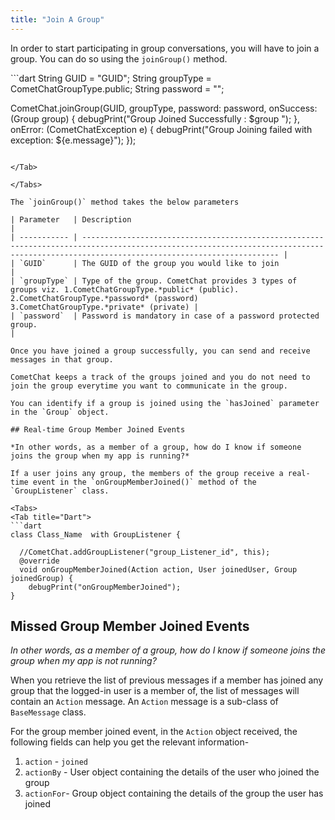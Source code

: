 ```yaml
---
title: "Join A Group"
---
```




In order to start participating in group conversations, you will have to join a group. You can do so using the `joinGroup()` method.

<Tabs>
<Tab title="Dart">
```dart
String GUID = "GUID";
String groupType = CometChatGroupType.public;
String password = "";

CometChat.joinGroup(GUID, groupType, password: password,
                    onSuccess: (Group group) {
                      debugPrint("Group Joined Successfully : $group ");
                    }, onError: (CometChatException e) {
                      debugPrint("Group Joining failed with exception: ${e.message}");
    });
```

</Tab>

</Tabs>

The `joinGroup()` method takes the below parameters

| Parameter   | Description                                                                                                                                                                              |
| ----------- | ---------------------------------------------------------------------------------------------------------------------------------------------------------------------------------------- |
| `GUID`      | The GUID of the group you would like to join                                                                                                                                             |
| `groupType` | Type of the group. CometChat provides 3 types of groups viz. 1.CometChatGroupType.*public* (public). 2.CometChatGroupType.*password* (password) 3.CometChatGroupType.*private* (private) |
| `password`  | Password is mandatory in case of a password protected group.                                                                                                                             |

Once you have joined a group successfully, you can send and receive messages in that group.

CometChat keeps a track of the groups joined and you do not need to join the group everytime you want to communicate in the group.

You can identify if a group is joined using the `hasJoined` parameter in the `Group` object.

## Real-time Group Member Joined Events

*In other words, as a member of a group, how do I know if someone joins the group when my app is running?*

If a user joins any group, the members of the group receive a real-time event in the `onGroupMemberJoined()` method of the `GroupListener` class.

<Tabs>
<Tab title="Dart">
```dart
class Class_Name  with GroupListener {

  //CometChat.addGroupListener("group_Listener_id", this);
  @override
  void onGroupMemberJoined(Action action, User joinedUser, Group joinedGroup) {
    debugPrint("onGroupMemberJoined");
}
```

</Tab>

</Tabs>

## Missed Group Member Joined Events

*In other words, as a member of a group, how do I know if someone joins the group when my app is not running?*

When you retrieve the list of previous messages if a member has joined any group that the logged-in user is a member of, the list of messages will contain an `Action` message. An `Action` message is a sub-class of `BaseMessage` class.

For the group member joined event, in the `Action` object received, the following fields can help you get the relevant information-

1. `action` - `joined`
2. `actionBy` - User object containing the details of the user who joined the group
3. `actionFor`- Group object containing the details of the group the user has joined
